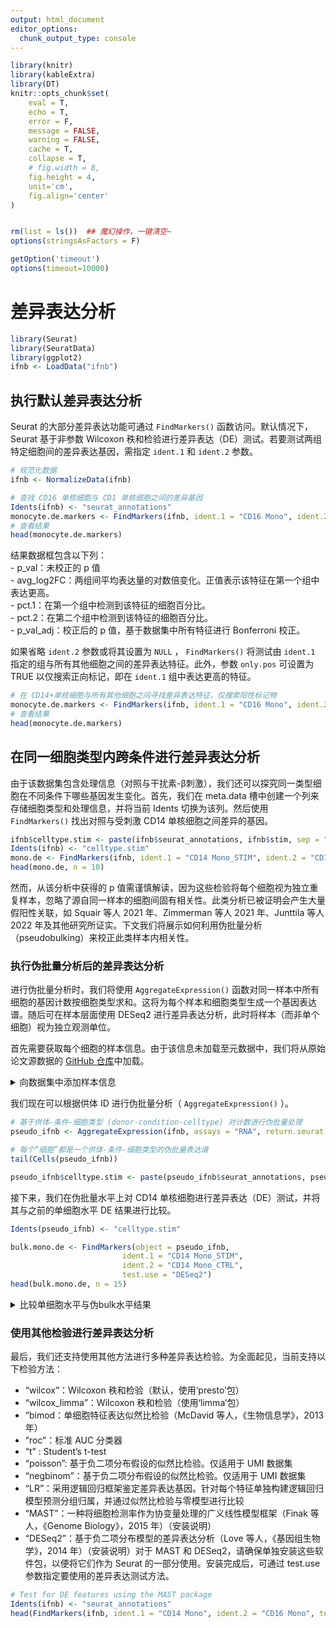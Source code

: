 ```yaml
---
output: html_document
editor_options: 
  chunk_output_type: console
---
```



```r
library(knitr)
library(kableExtra)
library(DT)
knitr::opts_chunk$set(
	eval = T,
	echo = T,
	error = F,
	message = FALSE,
	warning = FALSE,
	cache = T,
	collapse = T,
	# fig.width = 8,
	fig.height = 4,
	unit='cm',
	fig.align='center'
)


rm(list = ls())  ## 魔幻操作，一键清空~
options(stringsAsFactors = F)

getOption('timeout')
options(timeout=10000) 
```

# 差异表达分析

```r
library(Seurat)
library(SeuratData)
library(ggplot2)
ifnb <- LoadData("ifnb")
```

## 执行默认差异表达分析
Seurat 的大部分差异表达功能可通过 `FindMarkers()` 函数访问。默认情况下，Seurat 基于非参数 Wilcoxon 秩和检验进行差异表达（DE）测试。若要测试两组特定细胞间的差异表达基因，需指定 `ident.1` 和 `ident.2` 参数。

```r
# 规范化数据
ifnb <- NormalizeData(ifnb)

# 查找 CD16 单核细胞与 CD1 单核细胞之间的差异基因
Idents(ifnb) <- "seurat_annotations"
monocyte.de.markers <- FindMarkers(ifnb, ident.1 = "CD16 Mono", ident.2 = "CD14 Mono")
# 查看结果
head(monocyte.de.markers)
```

结果数据框包含以下列：   
- p_val：未校正的 p 值   
- avg_log2FC：两组间平均表达量的对数倍变化。正值表示该特征在第一个组中表达更高。   
- pct.1：在第一个组中检测到该特征的细胞百分比。   
- pct.2：在第二个组中检测到该特征的细胞百分比。   
- p_val_adj：校正后的 p 值，基于数据集中所有特征进行 Bonferroni 校正。   


如果省略 `ident.2` 参数或将其设置为 `NULL` ， `FindMarkers()` 将测试由 `ident.1` 指定的组与所有其他细胞之间的差异表达特征。此外，参数 `only.pos` 可设置为 TRUE 以仅搜索正向标记，即在 `ident.1` 组中表达更高的特征。
```r
# 在 CD14+单核细胞与所有其他细胞之间寻找差异表达特征，仅搜索阳性标记物
monocyte.de.markers <- FindMarkers(ifnb, ident.1 = "CD16 Mono", ident.2 = NULL, only.pos = TRUE)
# 查看结果
head(monocyte.de.markers)
```


## 在同一细胞类型内跨条件进行差异表达分析
由于该数据集包含处理信息（对照与干扰素-β刺激），我们还可以探究同一类型细胞在不同条件下哪些基因发生变化。首先，我们在 meta.data 槽中创建一个列来存储细胞类型和处理信息，并将当前 Idents 切换为该列。然后使用 `FindMarkers()` 找出对照与受刺激 CD14 单核细胞之间差异的基因。

```r
ifnb$celltype.stim <- paste(ifnb$seurat_annotations, ifnb$stim, sep = "_")
Idents(ifnb) <- "celltype.stim"
mono.de <- FindMarkers(ifnb, ident.1 = "CD14 Mono_STIM", ident.2 = "CD14 Mono_CTRL", verbose = FALSE)
head(mono.de, n = 10)
```
然而，从该分析中获得的 p 值需谨慎解读，因为这些检验将每个细胞视为独立重复样本，忽略了源自同一样本的细胞间固有相关性。此类分析已被证明会产生大量假阳性关联，如 Squair 等人 2021 年、Zimmerman 等人 2021 年、Junttila 等人 2022 年及其他研究所证实。下文我们将展示如何利用伪批量分析（pseudobulking）来校正此类样本内相关性。

### 执行伪批量分析后的差异表达分析
进行伪批量分析时，我们将使用 `AggregateExpression()` 函数对同一样本中所有细胞的基因计数按细胞类型求和。这将为每个样本和细胞类型生成一个基因表达谱。随后可在样本层面使用 DESeq2 进行差异表达分析，此时将样本（而非单个细胞）视为独立观测单位。


首先需要获取每个细胞的样本信息。由于该信息未加载至元数据中，我们将从原始论文源数据的 [GitHub 仓库](https://github.com/yelabucsf/demuxlet_paper_code/tree/master/)中加载。

<details>
  <summary>向数据集中添加样本信息</summary>

```r
# 加载每个细胞的推断样本 ID
ctrl <- read.table(url("https://raw.githubusercontent.com/yelabucsf/demuxlet_paper_code/master/fig3/ye1.ctrl.8.10.sm.best"), head = T, stringsAsFactors = F)
stim <- read.table(url("https://raw.githubusercontent.com/yelabucsf/demuxlet_paper_code/master/fig3/ye2.stim.8.10.sm.best"), head = T, stringsAsFactors = F)
info <- rbind(ctrl, stim)

# 通过将'-'替换为'.'来重命名单元格 ID
info$BARCODE <- gsub(pattern = "\\-", replacement = "\\.", info$BARCODE)

# 仅保留具有高置信度样本 ID 的细胞
info <- info[grep(pattern = "SNG", x = info$BEST), ]

# 在 ctrl 和 stim 组中移除具有重复 ID 的细胞
info <- info[!duplicated(info$BARCODE) & !duplicated(info$BARCODE, fromLast = T), ]

# 现在将样本 ID 添加到 ifnb
rownames(info) <- info$BARCODE
info <- info[, c("BEST"), drop = F]
names(info) <- c("donor_id")
ifnb <- AddMetaData(ifnb, metadata = info)

# 移除没有供体 ID 的细胞
ifnb$donor_id[is.na(ifnb$donor_id)] <- "unknown"
ifnb <- subset(ifnb, subset = donor_id != "unknown")
```

</details>


我们现在可以根据供体 ID 进行伪批量分析（ `AggregateExpression()` ）。
```r
# 基于供体-条件-细胞类型 (donor-condition-celltype) 对计数进行伪批量处理
pseudo_ifnb <- AggregateExpression(ifnb, assays = "RNA", return.seurat = T, group.by = c("stim", "donor_id", "seurat_annotations"))

# 每个“细胞”都是一个供体-条件-细胞类型的伪批量表达谱
tail(Cells(pseudo_ifnb))
```


```r
pseudo_ifnb$celltype.stim <- paste(pseudo_ifnb$seurat_annotations, pseudo_ifnb$stim, sep = "_")
```

接下来，我们在伪批量水平上对 CD14 单核细胞进行差异表达（DE）测试，并将其与之前的单细胞水平 DE 结果进行比较。
```r
Idents(pseudo_ifnb) <- "celltype.stim"

bulk.mono.de <- FindMarkers(object = pseudo_ifnb, 
                         ident.1 = "CD14 Mono_STIM", 
                         ident.2 = "CD14 Mono_CTRL",
                         test.use = "DESeq2")
head(bulk.mono.de, n = 15)
```


<details>
  <summary>比较单细胞水平与伪bulk水平结果</summary>
```r
# 比较单细胞水平与伪批量水平结果之间的 DE P 值
names(bulk.mono.de) <- paste0(names(bulk.mono.de), ".bulk")
bulk.mono.de$gene <- rownames(bulk.mono.de)

names(mono.de) <- paste0(names(mono.de), ".sc")
mono.de$gene <- rownames(mono.de)

merge_dat <- merge(mono.de, bulk.mono.de, by = "gene")
merge_dat <- merge_dat[order(merge_dat$p_val.bulk), ]

# 在两者中均具有边际显著性的基因数量；仅在批量数据中具有边际显著性；以及仅在单细胞数据中具有边际显著性
common <- merge_dat$gene[which(merge_dat$p_val.bulk < 0.05 & 
                                merge_dat$p_val.sc < 0.05)]
only_sc <- merge_dat$gene[which(merge_dat$p_val.bulk > 0.05 & 
                                  merge_dat$p_val.sc < 0.05)]
only_bulk <- merge_dat$gene[which(merge_dat$p_val.bulk < 0.05 & 
                                    merge_dat$p_val.sc > 0.05)]

print(paste0('# Common: ',length(common)))
print(paste0('# Only in single-cell: ',length(only_sc)))
print(paste0('# Only in bulk: ',length(only_bulk)))
```

我们可以看到，虽然单细胞数据和伪批量数据的 p 值存在相关性，但单细胞数据的 p 值通常更小，表明显著性水平更高。具体而言，有 3,519 个基因在两项分析中均显示差异表达证据（未进行多重假设检验前），1,649 个基因仅在单细胞分析中呈现差异表达，而仅有 204 个基因仅在批量分析中显示差异表达。我们可以使用 VlnPlot 来探究这些差异。



首先，我们可以检查在两项分析中差异表达最显著的基因。
```r
# 在单细胞数据集中创建一个新列来标注样本-条件-细胞类型
ifnb$donor_id.stim <- paste0(ifnb$stim, "-", ifnb$donor_id)

# 画图
Idents(ifnb) <- "celltype.stim"
print(merge_dat[merge_dat$gene%in%common[1:2],c('gene','p_val.sc','p_val.bulk')])
VlnPlot(ifnb, features = common[1:2], idents = c("CD14 Mono_CTRL", "CD14 Mono_STIM"), group.by = "stim") 
```


```r
VlnPlot(ifnb, features = common[1:2], idents = c("CD14 Mono_CTRL", "CD14 Mono_STIM"), group.by = "donor_id.stim", ncol = 1) 
```

在这里，SRGN 和 HLA-DRA 在单细胞分析中都具有非常小的 p 值（数量级分别为 10<sup>−21</sup> 和 10<sup>−9</sup>），但在伪批量分析中 p 值约为 0.18，显著增大。虽然忽略样本信息时，对照组和模拟细胞之间似乎存在差异，但在样本水平上信号明显减弱，并且我们可以看到样本间存在显著变异性。

</details>



### 使用其他检验进行差异表达分析
最后，我们还支持使用其他方法进行多种差异表达检验。为全面起见，当前支持以下检验方法：  


- “wilcox”：Wilcoxon 秩和检验（默认，使用‘presto’包）    
- “wilcox_limma”：Wilcoxon 秩和检验（使用‘limma’包）    
- “bimod：单细胞特征表达似然比检验（McDavid 等人，《生物信息学》，2013 年）  
- “roc”：标准 AUC 分类器    
- “t” : Student’s t-test    
- “poisson”: 基于负二项分布假设的似然比检验。仅适用于 UMI 数据集   
- “negbinom”：基于负二项分布假设的似然比检验。仅适用于 UMI 数据集    
- “LR”：采用逻辑回归框架鉴定差异表达基因。针对每个特征单独构建逻辑回归模型预测分组归属，并通过似然比检验与零模型进行比较    
- “MAST”：一种将细胞检测率作为协变量处理的广义线性模型框架（Finak 等人，《Genome Biology》，2015 年）（安装说明）    
- “DESeq2”：基于负二项分布模型的差异表达分析（Love 等人，《基因组生物学》，2014 年）（安装说明）对于 MAST 和 DESeq2，请确保单独安装这些软件包，以便将它们作为 Seurat 的一部分使用。安装完成后，可通过 test.use 参数指定要使用的差异表达测试方法。   

```r
# Test for DE features using the MAST package
Idents(ifnb) <- "seurat_annotations"
head(FindMarkers(ifnb, ident.1 = "CD14 Mono", ident.2 = "CD16 Mono", test.use = "MAST"))
```


















